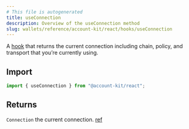 ```yaml
---
# This file is autogenerated
title: useConnection
description: Overview of the useConnection method
slug: wallets/reference/account-kit/react/hooks/useConnection
---
```


A [hook](https://github.com/alchemyplatform/aa-sdk/blob/main/account-kit/react/src/hooks/useConnection.ts) that returns the current connection including chain, policy, and transport that you’re currently using.

## Import

```ts
import { useConnection } from "@account-kit/react";
```

## Returns

`Connection`
the current connection. [ref](https://github.com/alchemyplatform/aa-sdk/blob/main/account-kit/core/src/types.ts#L56)
